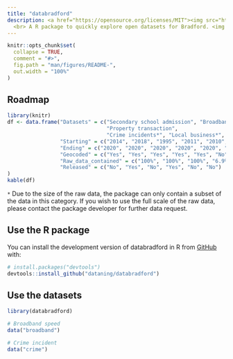 ```yaml
---
title: "databradford"
description: <a href="https://opensource.org/licenses/MIT"><img src="https://img.shields.io/badge/License-MIT-yellow.svg" alt="Licence"></a><a href="https://saythanks.io/to/datalulu%40gmail.com"><img src="https://img.shields.io/badge/Say%20Thanks-!-1EAEDB.svg" alt="SayThanks"></a> 
  <br> A R package to quickly explore open datasets for Bradford. <img src="man/figures/logo.png" align="right" />
---
```


<!-- README.md is generated from README.Rmd. Please edit that file -->

```r
knitr::opts_chunk$set(
  collapse = TRUE,
  comment = "#>",
  fig.path = "man/figures/README-",
  out.width = "100%"
)
```

## Roadmap

```r
library(knitr)
df <- data.frame("Datasets" = c("Secondary school admission", "Broadband speed", 
                                "Property transaction",
                                "Crime incidents*", "Local business*", "Air quality"),
                 "Starting" = c("2014", "2018", "1995", "2011", "2010", "2015"), 
                 "Ending" = c("2020", "2020", "2020", "2020", "2020", "2020"),
                 "Geocoded" = c("Yes", "Yes", "Yes", "Yes", "Yes", "No"),
                 "Raw_data_contained" = c("100%", "100%", "100%", "6.9%", "20%", "100%"), 
                 "Released" = c("No", "Yes", "No", "Yes", "No", "No")
)
kable(df)
```

`*` Due to the size of the raw data, the package can only contain a subset of the data in this category. If you wish to use the full scale of the raw data, please contact the package developer for further data request.
  

## Use the R package

You can install the development version of databradford in R from [GitHub](https://github.com/) with:

``` r
# install.packages("devtools")
devtools::install_github("dataning/databradford")
```

## Use the datasets

```r
library(databradford)

# Broadband speed
data("broadband")

# Crime incident
data("crime")
```

